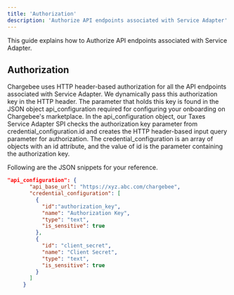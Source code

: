 ```yaml
---
title: 'Authorization'
description: 'Authorize API endpoints associated with Service Adapter'
---
```


<Note>
  This guide explains how to Authorize API endpoints associated with Service Adapter.
</Note>

## Authorization

Chargebee uses HTTP header-based authorization for all the API endpoints associated with Service Adapter. We dynamically pass this authorization key in the HTTP header. The parameter that holds this key is found in the JSON object api_configuration required for configuring your onboarding on Chargebee's marketplace. In the api_configuration object, our Taxes Service Adapter SPI checks the authorization key parameter from credential_configuration.id and creates the HTTP header-based input query parameter for authorization. The credential_configuration is an array of objects with an id attribute, and the value of id is the parameter containing the authorization key.

Following are the JSON snippets for your reference.

```json
"api_configuration": {
       "api_base_url": "https://xyz.abc.com/chargebee",
       "credential_configuration": [ 
         {
           "id":"authorization_key",
           "name": "Authorization Key", 
           "type": "text",
           "is_sensitive": true 
         },
         {
           "id": "client_secret",
           "name": "Client Secret",
           "type": "text",
           "is_sensitive": true
         }
       ]
     }
```